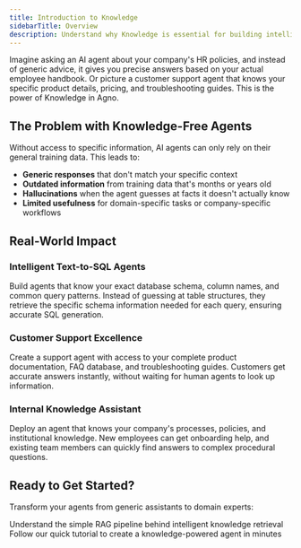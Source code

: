 ```yaml
---
title: Introduction to Knowledge
sidebarTitle: Overview
description: Understand why Knowledge is essential for building intelligent, context-aware AI agents that provide accurate, relevant responses.
---
```


Imagine asking an AI agent about your company's HR policies, and instead of generic advice, it gives you precise answers based on your actual employee handbook. Or picture a customer support agent that knows your specific product details, pricing, and troubleshooting guides. This is the power of Knowledge in Agno.

## The Problem with Knowledge-Free Agents

Without access to specific information, AI agents can only rely on their general training data. This leads to:

- **Generic responses** that don't match your specific context
- **Outdated information** from training data that's months or years old
- **Hallucinations** when the agent guesses at facts it doesn't actually know
- **Limited usefulness** for domain-specific tasks or company-specific workflows

## Real-World Impact

### Intelligent Text-to-SQL Agents
Build agents that know your exact database schema, column names, and common query patterns. Instead of guessing at table structures, they retrieve the specific schema information needed for each query, ensuring accurate SQL generation.

### Customer Support Excellence
Create a support agent with access to your complete product documentation, FAQ database, and troubleshooting guides. Customers get accurate answers instantly, without waiting for human agents to look up information.

### Internal Knowledge Assistant
Deploy an agent that knows your company's processes, policies, and institutional knowledge. New employees can get onboarding help, and existing team members can quickly find answers to complex procedural questions.

## Ready to Get Started?

Transform your agents from generic assistants to domain experts:

<CardGroup cols={2}>
  <Card title="Learn How It Works" icon="book-open" href="/concepts/knowledge/how-it-works">
    Understand the simple RAG pipeline behind intelligent knowledge retrieval
  </Card>
  <Card title="Build Your First Agent" icon="rocket" href="/concepts/knowledge/getting-started">
    Follow our quick tutorial to create a knowledge-powered agent in minutes
  </Card>
</CardGroup>
